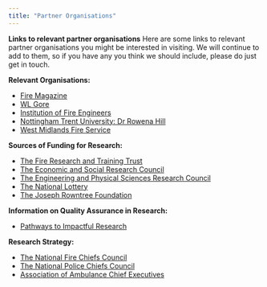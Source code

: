```yaml
---
title: "Partner Organisations"
---
```


**Links to relevant partner organisations**
Here are some links to relevant partner organisations you might be interested in visiting. We will continue to add to them, so if you have any you think we should include, please do just get in touch.

__Relevant Organisations:__

* [Fire Magazine](https://www.fire-magazine.com)
* [WL Gore](https://www.gore.com)
* [Institution of Fire Engineers](http://www.ife.org.uk/)
* [Nottingham Trent University: Dr Rowena Hill](https://www.ntu.ac.uk/staff-profiles/social-sciences/rowena-hill)
* [West Midlands Fire Service](https://www.wmfs.net/)

__Sources of Funding for Research:__

* [The Fire Research and Training Trust](http://www.firetrust.info/)
* [The Economic and Social Research Council](http://www.esrc.ac.uk/)
* [The Engineering and Physical Sciences Research Council](https://www.epsrc.ac.uk/)
* [The National Lottery](https://www.lotterygoodcauses.org.uk/funding)
* [The Joseph Rowntree Foundation](https://www.jrf.org.uk/)

__Information on Quality Assurance in Research:__

* [Pathways to Impactful Research](http://www.rcuk.ac.uk/innovation/impacts/)

__Research Strategy:__

* [The National Fire Chiefs Council](https://www.nationalfirechiefs.org.uk/)
* [The National Police Chiefs Council](http://www.npcc.police.uk/Home.aspx)
* [Association of Ambulance Chief Executives](https://aace.org.uk/)

 